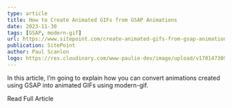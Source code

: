 ```yaml
---
type: article
title: How to Create Animated GIFs from GSAP Animations
date: 2023-11-30
tags: [GSAP, modern-gif]
url: https://www.sitepoint.com/create-animated-gifs-from-gsap-animations/
publication: SitePoint
author: Paul Scanlon
logo: https://res.cloudinary.com/www-paulie-dev/image/upload/v1701473095/paulie.dev/Logos/sitepoint-logo_vtomod.png
---
```


In this article, I’m going to explain how you can convert animations created using GSAP into animated GIFs using modern-gif.

<CtaExternal href='https://www.sitepoint.com/create-animated-gifs-from-gsap-animations/'>Read Full Article</CtaExternal>
